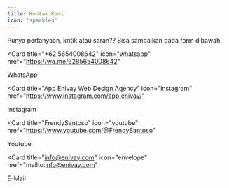 ```yaml
---
title: Kontak Kami
icon: 'sparkles'
---
```


Punya pertanyaan, kritik atau saran??
Bisa sampaikan pada form dibawah.

<CardGroup>

<Card 
  title="+62 5654008642"
  icon="whatsapp"
  href="https://wa.me/6285654008642"
>
  WhatsApp
</Card>

<Card
  title="App Enivay Web Design Agency"
  icon="instagram"
  href="https://www.instagram.com/app.enivay/"
>
  Instagram
</Card>

<Card
  title="FrendySantoso"
  icon="youtube"
  href="https://www.youtube.com/@FrendySantoso"
>
  Youtube
</Card>

<Card
  title="info@enivay.com"
  icon="envelope"
  href="mailto:info@enivay.com"
>
  E-Mail
</Card>

</CardGroup>
